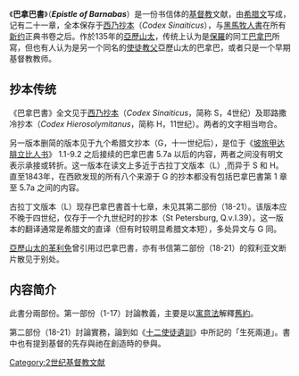 {{Distinguish|巴拿巴福音}}

《'''巴拿巴書'''》（'''''Epistle of Barnabas'''''）是一份书信体的[[基督教|基督教]]文献，由[[希腊文|希腊文]]写成，记有二十一章，全本保存于[[西乃抄本|西乃抄本]]（''Codex Sinaiticus''），与[[黑馬牧人書|黑馬牧人書]]在所有[[新约|新约]]正典书卷之后。作於135年的[[亞歷山太|亞歷山太]]，传统上认为是[[保羅|保羅]]的同工[[巴拿巴|巴拿巴]]所寫，但也有人认为是另一个同名的[[使徒教父|使徒教父]]亞歷山太的巴拿巴，或者只是一个早期基督教教师。

==抄本传统==
《巴拿巴書》全文见于[[西乃抄本|西乃抄本]]（''Codex Sinaiticus''，简称 S，4世纪）及耶路撒冷抄本（''Codex Hierosolymitanus''，简称 H，11世纪）。两者的文字相当吻合。

另一版本删简的版本见于九个希腊文抄本（G，十一世纪后），是位于《[[坡旅甲达腓立比人书|坡旅甲达腓立比人书]]》 1.1-9.2 之后接续的巴拿巴書 5.7a 以后的内容，两者之间没有明文表示承接或转折。这一版本在读文上多近于古拉丁文版本（L）,而异于 S 和 H。直至1843年，在西欧发现的所有八个来源于 G 的抄本都没有包括巴拿巴書第 1 章至 5.7a 之间的内容。

古拉丁文版本（L）现存巴拿巴書首十七章，未见其第二部份（18-21）。该版本应不晚于四世纪，仅存于一个九世纪时的抄本（St Petersburg, Q.v.I.39）。这一版本的翻译通常是希腊文的直译（但有时较明显希腊文本短），多处异文与 G 同。

[[亞歷山太的革利免|亞歷山太的革利免]]曾引用过巴拿巴書，亦有书信第二部份（18-21）的叙利亚文断片散见于别处。

==内容简介==
此書分兩部份。第一部份（1-17）討論教義，主要是以[[寓意法|寓意法]]解釋[[舊約|舊約]]。

第二部份（18-21）討論實務，論到如《[[十二使徒遺訓|十二使徒遺訓]]》中所記的「生死兩道」。書中也有提到基督的先存與祂在創造時的參與。

[[Category:2世纪基督教文献|Category:2世纪基督教文献]]